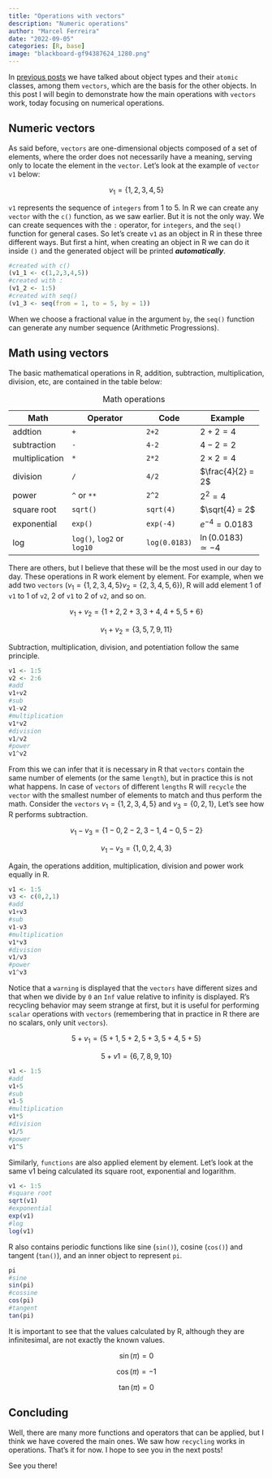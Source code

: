 ```yaml
---
title: "Operations with vectors"
description: "Numeric operations"
author: "Marcel Ferreira"
date: "2022-09-05"
categories: [R, base]
image: "blackboard-gf94387624_1280.png"
---
```


```{=html}
<script async src="https://pagead2.googlesyndication.com/pagead/js/adsbygoogle.js?client=ca-pub-9124147692602552" crossorigin="anonymous"></script>
```
In [previous posts](https://quartodomarcel.netlify.app/posts/r-objects/) we have talked about object types and their `atomic` classes, among them `vectors`, which are the basis for the other objects. In this post I will begin to demonstrate how the main operations with `vectors` work, today focusing on numerical operations.

## Numeric vectors

As said before, `vectors` are one-dimensional objects composed of a set of elements, where the order does not necessarily have a meaning, serving only to locate the element in the `vector`. Let's look at the example of `vector` `v1` below:

$$
v_1 = \{1,2,3,4,5\}
$$

`v1` represents the sequence of `integers` from 1 to 5. In R we can create any `vector` with the `c()` function, as we saw earlier. But it is not the only way. We can create sequences with the `:` operator, for `integers`, and the `seq()` function for general cases. So let's create `v1` as an object in R in these three different ways. But first a hint, when creating an object in R we can do it inside `()` and the generated object will be printed ***automatically***.

```r
#created with c()
(v1_1 <- c(1,2,3,4,5))
#created with :
(v1_2 <- 1:5)
#created with seq()
(v1_3 <- seq(from = 1, to = 5, by = 1))
```

When we choose a fractional value in the argument `by`, the `seq()` function can generate any number sequence (Arithmetic Progressions).

## Math using vectors

The basic mathematical operations in R, addition, subtraction, multiplication, division, etc, are contained in the table below:

+----------------+------------------------------+----------------+-------------------------+
| Math           | Operator                     | Code           | Example                 |
+================+==============================+================+=========================+
| addtion        | `+`                          | `2+2`          | $2+2 =4$                |
+----------------+------------------------------+----------------+-------------------------+
| subtraction    | `-`                          | `4-2`          | $4-2=2$                 |
+----------------+------------------------------+----------------+-------------------------+
| multiplication | `*`                          | `2*2`          | $2\times2=4$            |
+----------------+------------------------------+----------------+-------------------------+
| division       | `/`                          | `4/2`          | $\frac{4}{2} = 2$       |
+----------------+------------------------------+----------------+-------------------------+
| power          | `^` or `**`                  | `2^2`          | $2^2=4$                 |
+----------------+------------------------------+----------------+-------------------------+
| square root    | `sqrt()`                     | `sqrt(4)`      | $\sqrt{4} = 2$          |
+----------------+------------------------------+----------------+-------------------------+
| exponential    | `exp()`                      | `exp(-4)`      | $e^{-4} = 0.0183$       |
+----------------+------------------------------+----------------+-------------------------+
| log            | | `log()`, `log2` or `log10` | `log(0.0183)`  | $\ln(0.0183) \simeq -4$ |
+----------------+------------------------------+----------------+-------------------------+

: Math operations

There are others, but I believe that these will be the most used in our day to day. These operations in R work element by element. For example, when we add two `vectors` ($v_1=\{1,2,3,4,5\} v_2 = \{2,3,4,5,6\}$), R will add element 1 of `v1` to 1 of `v2`, 2 of `v1` to 2 of `v2`, and so on.

$$
v_1+v_2=\{1+2,2+3,3+4,4+5,5+6\}
$$

$$
v_1+v_2=\{3,5,7,9,11\}
$$

Subtraction, multiplication, division, and potentiation follow the same principle.

```r
v1 <- 1:5
v2 <- 2:6
#add
v1+v2
#sub
v1-v2
#multiplication
v1*v2
#division
v1/v2
#power
v1^v2
```

From this we can infer that it is necessary in R that `vectors` contain the same number of elements (or the same `length`), but in practice this is not what happens. In case of `vectors` of different `lengths` R will `recycle` the `vector` with the smallest number of elements to match and thus perform the math. Consider the `vectors` $v_1 = \{1,2,3,4,5\}$ and $v_3 = \{0,2,1\}$, Let's see how R performs subtraction.

$$
v_1-v_3 = \{1-0,2-2,3-1,4-0,5-2\}
$$

$$
v_1-v_3 = \{1,0,2,4,3\}
$$

Again, the operations addition, multiplication, division and power work equally in R.

```r
v1 <- 1:5
v3 <- c(0,2,1)
#add
v1+v3
#sub
v1-v3
#multiplication
v1*v3
#division
v1/v3
#power
v1^v3
```

Notice that a `warning` is displayed that the `vectors` have different sizes and that when we divide by `0` an `Inf` value relative to infinity is displayed. R's recycling behavior may seem strange at first, but it is useful for performing `scalar` operations with `vectors` (remembering that in practice in R there are no scalars, only unit `vectors`).

$$
5+v_1 = \{5+1,5+2,5+3,5+4,5+5\}
$$

$$
5+v1 = \{6,7,8,9,10\}
$$

```r
v1 <- 1:5
#add
v1+5
#sub
v1-5
#multiplication
v1*5
#division
v1/5
#power
v1^5
```

Similarly, `functions` are also applied element by element. Let's look at the same v1 being calculated its square root, exponential and logarithm.

```r
v1 <- 1:5
#square root
sqrt(v1)
#exponential
exp(v1)
#log
log(v1)
```

R also contains periodic functions like sine (`sin()`), cosine (`cos()`) and tangent (`tan()`), and an inner object to represent `pi`.

```r
pi
#sine
sin(pi)
#cossine
cos(pi)
#tangent
tan(pi)
```

It is important to see that the values calculated by R, although they are infinitesimal, are not exactly the known values.

$$
\sin(\pi) = 0
$$

$$
\cos(\pi) = -1
$$

$$
\tan(\pi) = 0
$$

## Concluding

Well, there are many more functions and operators that can be applied, but I think we have covered the main ones. We saw how `recycling` works in operations. That's it for now. I hope to see you in the next posts!

See you there!
